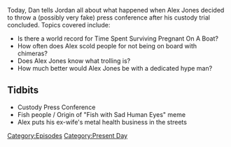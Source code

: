 {{DEFAULTSORT:
    #_EPISODE_0035:Custody Press Conference
}}{{Episode
    | title           = Custody Press Conference
    | caption         = Listen to this episode on [https://knowledgefight.libsyn.com/knowledge-fight-custody-press-conference Libsyn] [https://open.spotify.com/episode/55vun0SPTk7T69k27Xo0jc Spotify], Read the [[Transcript/35: Custody Press Conference|Unofficial Transcript]]
    | episodeNumber   = 35
    | length          = 02:07:46
    | airDate         = May 1, 2017
    | episodeType     = [[:Category:Present Day|Present Day]]
    | oocDrop         = It's fun to laugh at Alex Jones!
    | previousEpisode = [[34: April 25, 2017]]
    | nextEpisode     = [[36: June 29, 2015]]
}}

{{Stub}}

Today, Dan tells Jordan all about what happened when Alex Jones decided to throw a (possibly very fake) press conference after his custody trial concluded. Topics covered include:

*Is there a world record for Time Spent Surviving Pregnant On A Boat?
*How often does Alex scold people for not being on board with chimeras?
*Does Alex Jones know what trolling is?
*How much better would Alex Jones be with a dedicated hype man?

==Tidbits==

*Custody Press Conference
*Fish people / Origin of "Fish with Sad Human Eyes" meme {{Quote|text=I was told by a genetic engineer about a project they were on in England once and I never told the story on air because it's so fantastical. Oh God. They had in tanks, people with gills and they were little babies. They were in there just gulping, clawing at the sides. You see a turtle at the zoo and and it wants out out, and you feel for it. They got humanoids crossed with fish and stuff. I mean, we are screwed people. I mean, do you understand that? And I know I keep obsessing because it's in the news what they're doing now. They don't show it to you. They show yeah, gestating on farms or embryos and humans growing in animals. No, it's beyond that. They take them out. They keep them alive. The gulping humanoids in their tanks, scrabbling at the side with human horror in their eyes.|speaker=Alex Jones|source=[[Transcript/35: Custody Press Conference | Unofficial Transcript at 5:44]]}}
*Alex puts his ex-wife's metal health business in the streets

[[Category:Episodes]]
[[Category:Present Day]]
